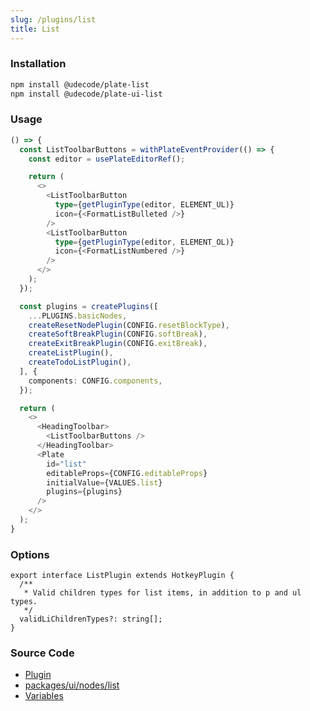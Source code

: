 ```yaml
---
slug: /plugins/list
title: List
---
```


### Installation

```bash npm2yarn
npm install @udecode/plate-list
npm install @udecode/plate-ui-list
```

### Usage

```ts live
() => {
  const ListToolbarButtons = withPlateEventProvider(() => {
    const editor = usePlateEditorRef();

    return (
      <>
        <ListToolbarButton
          type={getPluginType(editor, ELEMENT_UL)}
          icon={<FormatListBulleted />}
        />
        <ListToolbarButton
          type={getPluginType(editor, ELEMENT_OL)}
          icon={<FormatListNumbered />}
        />
      </>
    );
  });

  const plugins = createPlugins([
    ...PLUGINS.basicNodes,
    createResetNodePlugin(CONFIG.resetBlockType),
    createSoftBreakPlugin(CONFIG.softBreak),
    createExitBreakPlugin(CONFIG.exitBreak),
    createListPlugin(),
    createTodoListPlugin(),
  ], {
    components: CONFIG.components,
  });

  return (
    <>
      <HeadingToolbar>
        <ListToolbarButtons />
      </HeadingToolbar>
      <Plate
        id="list"
        editableProps={CONFIG.editableProps}
        initialValue={VALUES.list}
        plugins={plugins}
      />
    </>
  );
}
```

### Options

```tsx
export interface ListPlugin extends HotkeyPlugin {
  /**
   * Valid children types for list items, in addition to p and ul types.
   */
  validLiChildrenTypes?: string[];
}
```

### Source Code

- [Plugin](https://github.com/udecode/plate/blob/main/packages/nodes/list/src/createListPlugin.ts)
- [packages/ui/nodes/list](https://github.com/udecode/plate/tree/main/packages/ui/nodes/list/src)
- [Variables](https://github.com/udecode/plate/blob/main/examples/docusaurus/src/live/live.tsx)
